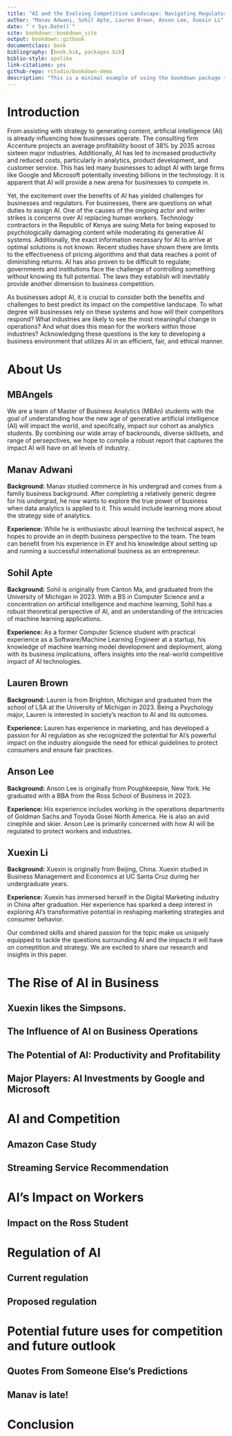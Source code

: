 ```yaml
--- 
title: "AI and the Evolving Competitive Landscape: Navigating Regulatory and Strategic Shifts"
author: "Manav Adwani, Sohil Apte, Lauren Brown, Anson Lee, Xuexin Li"
date: "`r Sys.Date()`"
site: bookdown::bookdown_site
output: bookdown::gitbook
documentclass: book
bibliography: [book.bib, packages.bib]
biblio-style: apalike
link-citations: yes
github-repo: rstudio/bookdown-demo
description: "This is a minimal example of using the bookdown package to write a book. The output format for this example is bookdown::gitbook."
---
```


# Introduction

From assisting with strategy to generating content, artificial intelligence (AI) is already influencing how businesses operate. The consulting firm Accenture projects an average profitability boost of 38% by 2035 across sixteen major industries. Additionally, AI has led to increased productivity and reduced costs, particularly in analytics, product development, and customer service. This has led many businesses to adopt AI with large firms like Google and Microsoft potentially investing billions in the technology. It is apparent that AI will provide a new arena for businesses to compete in.

Yet, the excitement over the benefits of AI has yielded challenges for businesses and regulators. For businesses, there are questions on what duties to assign AI. One of the causes of the ongoing actor and writer strikes is concerns over AI replacing human workers. Technology contractors in the Republic of Kenya are suing Meta for being exposed to psychologically damaging content while moderating its generative AI systems. Additionally, the exact information necessary for AI to arrive at optimal solutions is not known. Recent studies have shown there are limits to the effectiveness of pricing algorithms and that data reaches a point of diminishing returns. AI has also proven to be difficult to regulate; governments and institutions face the challenge of controlling something without knowing its full potential. The laws they establish will inevitably provide another dimension to business competition.

As businesses adopt AI, it is crucial to consider both the benefits and challenges to best predict its impact on the competitive landscape. To what degree will businesses rely on these systems and how will their competitors respond? What industries are likely to see the most meaningful change in operations? And what does this mean for the workers within those industries? Acknowledging these questions is the key to developing a business environment that utilizes AI in an efficient, fair, and ethical manner.

<!--chapter:end:index.Rmd-->

# About Us


## MBAngels

We are a team of Master of Business Analytics (MBAn) students with the goal of understanding how the new age of generative artificial intelligence (AI) will impact the world, and specifcally, impact our cohort as analytics students. By combining our wide array of backrounds, diverse skillsets, and range of persepctives, we hope to compile a robust report that captures the impact AI will have on all levels of industry.

## Manav Adwani

**Background:**
Manav studied commerce in his undergrad and comes from a family business background. After completing a relatively generic degree for his undergrad, he now wants to explore the true power of business when data analytics is applied to it. This would include learning more about the strategy side of analytics.

**Experience:**
While he is enthusiastic about learning the technical aspect, he hopes to provide an in depth business perspective to the team. The team can benefit from his experience in EY and his knowledge about setting up and running a successful international business as an entrepreneur.

## Sohil Apte 

**Background:**
Sohil is originally from Canton Ma, and graduated from the University of Michigan in 2023. With a BS in Computer Science and a concentration on artificial intelligence and machine learning, Sohil has a robust theoretical perspective of AI, and an understanding of the intricacies of machine learning applications. 

**Experience:**
As a former Computer Science student with practical experience as a Software/Machine Learning Engineer at a startup, his knowledge of machine learning model development and deployment, along with its business implications, offers insights into the real-world competitive impact of AI technologies.

## Lauren Brown

**Background:**
Lauren is from Brighton, Michigan and graduated from the school of LSA at the University of Michigan in 2023. Being a Psychology major, Lauren is interested in society’s reaction to AI and its outcomes.

**Experience:**
Lauren has experience in marketing, and has developed a passion for AI regulation as she recognized the potential for AI's powerful impact on the industry alongside the need for ethical guidelines to protect consumers and ensure fair practices.

## Anson Lee

**Background:**
Anson Lee is originally from Poughkeepsie, New York. He graduated with a BBA from the Ross School of Business in 2023. 

**Experience:**
His experience includes working in the operations departments of Goldman Sachs and Toyoda Gosei North America. He is also an avid cinephile and skier. Anson Lee is primarily concerned with how AI will be regulated to protect workers and industries.

## Xuexin Li

**Background:**
Xuexin is originally from Beijing, China. Xuexin studied in Business Management and Economics at UC Santa Cruz during her undergraduate years.

**Experience:** Xuexin has immersed herself in the Digital Marketing industry in China after graduation. Her experience has sparked a deep interest in exploring AI's transformative potential in reshaping marketing strategies and consumer behavior.

Our combined skills and shared passion for the topic make us uniquely equipped to tackle the questions surrounding AI and the impacts it will have on comeptition and strategy. We are excited to share our research and insights in this paper. 

<!--chapter:end:01-aboutus.Rmd-->

# The Rise of AI in Business
## Xuexin likes the Simpsons.
## The Influence of AI on Business Operations
## The Potential of AI: Productivity and Profitability
## Major Players: AI Investments by Google and Microsoft

<!--chapter:end:02-rise-of-ai.Rmd-->

# AI and Competition
## Amazon Case Study
## Streaming Service Recommendation

<!--chapter:end:03-ai-and-competition.Rmd-->

# AI’s Impact on Workers
## Impact on the Ross Student

<!--chapter:end:04-workers.Rmd-->

# Regulation of AI
## Current regulation
## Proposed regulation

<!--chapter:end:05-regulation.Rmd-->

# Potential future uses for competition and future outlook
## Quotes From Someone Else's Predictions
## Manav is late!

<!--chapter:end:06-future-outlook.Rmd-->

# Conclusion 

<!--chapter:end:08-conclusion.Rmd-->

